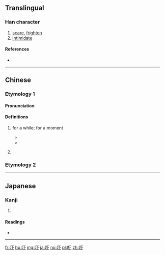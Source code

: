 {{also|嚇}}
==Translingual==

===Han character===
{{Han char|rn=30|rad=口|as=03|sn=6|four=|canj=RMY|ids=⿰口下}}

# [[scare]], [[frighten]]
# [[intimidate]]

====References====
* {{Han ref|kx=0177.021|dkj=03306|dj=0394.050|hdz=10577.020|uh=5413|ud=21523}}

----
==Chinese==
===Etymology 1===

====Pronunciation====
{{zh-pron
|c=haa2
|cat=part}}

====Definitions====
# {{label|zh|Cantonese}} {{non-gloss definition|grammatical particle used to emphasise an activity which goes on for a brief moment. See Mandarin [[一下]].}} for a while; for a moment
#* {{zh-usex|等 我 諗 吓。|Let me think about it for a while.|C-GZ|tr=dang2 ngo5 nam2 haa5.}}
#* {{zh-usex|我 聽日 行 吓。|Tomorrow, I will take a little walk.|C-GZ|tr=ngo5 ting1 jat6 haang4 haa5.}}
# {{label|zh|Cantonese}} {{non-gloss definition|used as question tag}}

===Etymology 2===
{{zh-see|嚇}}

----

==Japanese==

===Kanji===
{{ja-kanji|grade=|rs=口03}}

# {{defn|lang=ja|sort=口03}}

====Readings====
* {{ja-readings|on=[[か]] (ka)|kun=[[おどす]] (odosu)}}

----

[[fr:吓]]
[[hu:吓]]
[[mg:吓]]
[[ja:吓]]
[[no:吓]]
[[pl:吓]]
[[zh:吓]]